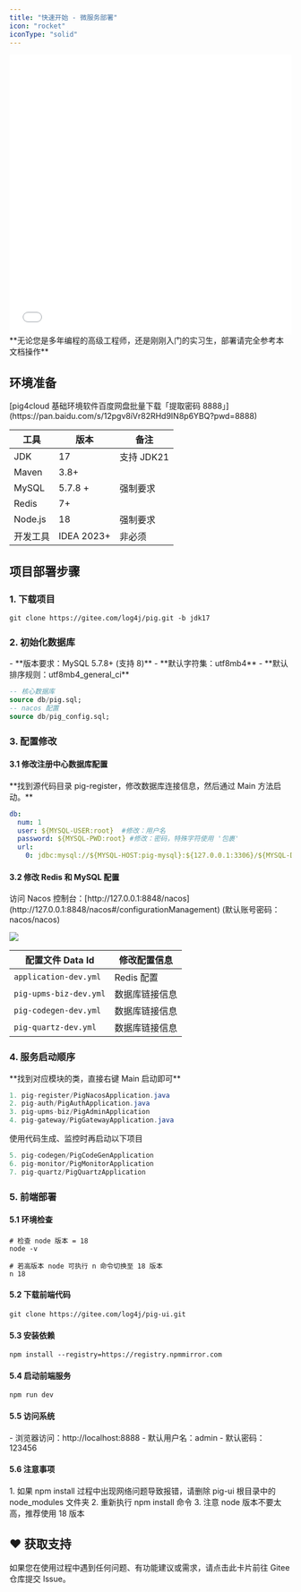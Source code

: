 ```yaml
---
title: "快速开始 - 微服务部署"
icon: "rocket"
iconType: "solid"
---
```


<iframe
  width="100%"
  height="500"
  src="//player.bilibili.com/player.html?isOutside=true&aid=39687329&bvid=BV12t411B7e9&cid=1224704505&p=2"
  title="Pig4Cloud 部署视频教程"
  frameborder="0"
  allowfullscreen="true"
></iframe>

<Warning>
**无论您是多年编程的高级工程师，还是刚刚入门的实习生，部署请完全参考本文档操作**
</Warning>

## 环境准备

<Tip>
[pig4cloud 基础环境软件百度网盘批量下载「提取密码 8888」](https://pan.baidu.com/s/12pgv8iVr82RHd9IN8p6YBQ?pwd=8888)
</Tip>

| 工具 | 版本 | 备注 |
| --- | --- | --- |
| JDK | 17 | 支持 JDK21 |
| Maven | 3.8+ | |
| MySQL | 5.7.8 + | 强制要求 |
| Redis | 7+ | |
| Node.js | 18 | 强制要求 |
| 开发工具 | IDEA 2023+ | 非必须 |

## 项目部署步骤

### 1. 下载项目
```shell
git clone https://gitee.com/log4j/pig.git -b jdk17
```

### 2. 初始化数据库
<Note>
- **版本要求：MySQL 5.7.8+ (支持 8)**
- **默认字符集：utf8mb4**
- **默认排序规则：utf8mb4_general_ci**
</Note>

```sql SQL脚本在后端代码 db/*.sql
-- 核心数据库
source db/pig.sql;
-- nacos 配置
source db/pig_config.sql;
```

### 3. 配置修改

#### 3.1 修改注册中心数据库配置
<Note>
**找到源代码目录 pig-register，修改数据库连接信息，然后通过 Main 方法启动。**
</Note>

```yaml 修改pig/pig-register/src/main/resources/application.yml 
db:
  num: 1
  user: ${MYSQL-USER:root}  #修改：用户名
  password: ${MYSQL-PWD:root} #修改：密码，特殊字符使用 '包裹'
  url:
    0: jdbc:mysql://${MYSQL-HOST:pig-mysql}:${127.0.0.1:3306}/${MYSQL-DB:pig_config}?characterEncoding=utf8&zeroDateTimeBehavior=convertToNull&useSSL=false&useJDBCCompliantTimezoneShift=true&useLegacyDatetimeCode=false&serverTimezone=GMT%2B8&nullCatalogMeansCurrent=true&allowPublicKeyRetrieval=true
```

#### 3.2 修改 Redis 和 MySQL 配置
<Note>
访问 Nacos 控制台：[http://127.0.0.1:8848/nacos](http://127.0.0.1:8848/nacos#/configurationManagement) (默认账号密码：nacos/nacos)
</Note>

![](/images/1736924558140-a6b70b07-3071-4a9b-bc59-e31a1a656ca3.png)

| 配置文件 Data Id | 修改配置信息 |
| --- | --- |
| `application-dev.yml` | Redis 配置 |
| `pig-upms-biz-dev.yml` | 数据库链接信息 |
| `pig-codegen-dev.yml` | 数据库链接信息 |
| `pig-quartz-dev.yml` | 数据库链接信息 |

### 4. 服务启动顺序
<Note>
**找到对应模块的类，直接右键 Main 启动即可**
</Note>

```java
1. pig-register/PigNacosApplication.java 
2. pig-auth/PigAuthApplication.java   
3. pig-upms-biz/PigAdminApplication
4. pig-gateway/PigGatewayApplication.java  
```

<Note>
使用代码生成、监控时再启动以下项目
</Note>

```java
5. pig-codegen/PigCodeGenApplication  
6. pig-monitor/PigMonitorApplication
7. pig-quartz/PigQuartzApplication
```

### 5. 前端部署

#### 5.1 环境检查
```shell
# 检查 node 版本 = 18
node -v 

# 若高版本 node 可执行 n 命令切换至 18 版本
n 18
```

#### 5.2 下载前端代码
```shell
git clone https://gitee.com/log4j/pig-ui.git
```

#### 5.3 安装依赖
```shell
npm install --registry=https://registry.npmmirror.com
```

#### 5.4 启动前端服务
```shell
npm run dev
```

#### 5.5 访问系统
<Note>
- 浏览器访问：http://localhost:8888
- 默认用户名：admin
- 默认密码：123456
</Note>

#### 5.6 注意事项
<Warning>
1. 如果 npm install 过程中出现网络问题导致报错，请删除 pig-ui 根目录中的 node_modules 文件夹
2. 重新执行 npm install 命令
3. 注意 node 版本不要太高，推荐使用 18 版本
</Warning>

## ♥️ 获取支持
<Card title="遇到问题？" horizontal icon="link" href="https://gitee.com/log4j/pig/issues">
  如果您在使用过程中遇到任何问题、有功能建议或需求，请点击此卡片前往 Gitee 仓库提交 Issue。
</Card>

